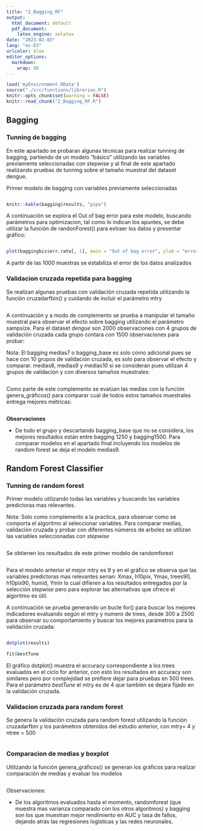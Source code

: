 ```yaml
---
title: "2_Bagging_RF"
output:
  html_document: default
  pdf_document: 
    latex_engine: xelatex
date: "2023-02-03"
lang: "es-ES"
urlcolor: blue
editor_options: 
  markdown: 
    wrap: 80
---
```


```r
load('myEnvironment.RData')
source("./src/functions/librerias.R")
knitr::opts_chunk$set(warning = FALSE) 
knitr::read_chunk("2_Bagging_RF.R")
```

\normalsize

## Bagging

### Tunning de bagging

En este apartado se probaran algunas técnicas para realizar tunning de bagging,
partiendo de un modelo "básico" utilizando las variables previamente
seleccionadas con stepwise y al final de este apartado realizando pruebas de
tunning sobre el tamaño muestral del dataset dengue.

Primer modelo de bagging con variables previamente seleccionadas

\tiny

```r
```

```r
knitr::kable(bagging$results, "pipe")
```

\normalsize

A continuación se explora el Out of bag error para este modelo, buscando
parámetros para optimizacion, tal como lo indican los apuntes, se debe utilizar
la función de randonForest() para extraer los datos y presentar gráfico:

\tiny

```r
```

```r
plot(baggingbis$err.rate[, 1], main = "Out of bag error", ylab = "error")
```

\normalsize

A partir de las 1000 muestras se estabiliza el error de los datos analizados

### Validacion cruzada repetida para bagging

Se realizan algunas pruebas con validación cruzada repetida utilizando la
función cruzadarfbin() y cuidando de incluir el parámetro mtry \tiny

```r
```

\normalsize

A continuación y a modo de complemento se prueba a manipular el tamaño muestral
para observar el efecto sobre bagging utilizando el parámetro sampsize. Para el
dataset *dengue* son 2000 observaciones con 4 grupos de validación cruzada cada
grupo contara con 1500 observaciones para probar:

Nota: El bagging medias7 o bagging_base es solo como adicional pues se hace con
10 grupos de validación cruzada, es solo para observar el efecto y comparar.
medias8, medias9 y medias10 si se consideran pues utilizan 4 grupos de
validación y con diversos tamaños muestrales:

\tiny

```r
```

\normalsize

Como parte de este complemento se evalúan las medias con la función
genera_gráficos() para comparar cual de todos estos tamaños muestrales entrega
mejores métricas:

\tiny

```r
```

\normalsize

**Observaciones**

-   De todo el grupo y descartando bagging_base que no se considera, los mejores
    resultados están entre bagging 1250 y bagging1500. Para comparar modelos en
    el apartado final incluyendo los modelos de random forest se deja el modelo
    medias9.

## Random Forest Classifier

### Tunning de random forest

Primer modelo utilizando todas las variables y buscando las variables
predictoras mas relevantes.

Nota: Solo como complemento a la practica, para observar como se comporta el
algoritmo al seleccionar variables. Para comparar medias, validación cruzada y
probar con diferentes números de arboles se utilizan las variables seleccionadas
con *stepwise*

\tiny

```r
```

\normalsize

Se obtienen los resultados de este primer modelo de randomforest

```r

```

Para el modelo anterior el mejor mtry es 9 y en el gráfico se observa que las
variables predictoras mas relevantes serian: Xmax, h10pix, Ymax, trees90,
h10pix90, humid, Ymin lo cual difieren a los resultados entregados por la
selección *stepwise* pero para explorar las alternativas que ofrece el algoritmo
es útil.

\normalsize

A continuación se prueba generando un bucle for() para buscar los mejores
indicadores evaluando según el mtry y numero de trees, desde 300 a 2500 para
observar su comportamiento y buscar los mejores parámetros para la validación
cruzada:

\tiny

```r
```

\tiny

```r
dotplot(results)
```

```r
fit$bestTune
```

\normalsize

El gráfico dotplot() muestra el accuracy correspondiente a los trees evaluados
en el ciclo for anterior, con esto los resultados en accuracy son similares pero
por complejidad se prefiere dejar para pruebas en 500 trees. Para el parámetro
*bestTune* el mtry es de 4 que también se dejara fijado en la validación
cruzada.

### Validacion cruzada para random forest

Se genera la validación cruzada para random forest utilizando la función
cruzadarfbin y los parámetros obtenidos del estudio anterior, con mtry= 4 y
ntree = 500

\tiny

```r
```

\normalsize
### Comparacion de medias y boxplot

Utilizando la función genera_gráficos() se generan los gráficos para realizar
comparación de medias y evaluar los modelos

```r
```

Observaciones:

-  De los algoritmos evaluados hasta el momento, randomforest (que muestra mas varianza comparado con los otros algoritmos) y bagging son los que muestran mejor rendimiento en AUC y tasa de fallos, dejando atrás las regresiones logísticas y las redes neuronales.
